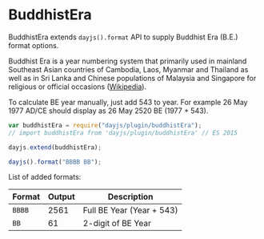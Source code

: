 # BuddhistEra

BuddhistEra extends `dayjs().format` API to supply Buddhist Era (B.E.) format options.

Buddhist Era is a year numbering system that primarily used in mainland Southeast Asian countries of Cambodia, Laos, Myanmar and Thailand as well as in Sri Lanka and Chinese populations of Malaysia and Singapore for religious or official occasions ([Wikipedia](https://en.wikipedia.org/wiki/Buddhist_calendar)).

To calculate BE year manually, just add 543 to year. For example 26 May 1977 AD/CE should display as 26 May 2520 BE (1977 + 543).

```javascript
var buddhistEra = require("dayjs/plugin/buddhistEra");
// import buddhistEra from 'dayjs/plugin/buddhistEra' // ES 2015

dayjs.extend(buddhistEra);

dayjs().format("BBBB BB");
```

List of added formats:

| Format | Output | Description               |
| ------ | ------ | ------------------------- |
| `BBBB` | 2561   | Full BE Year (Year + 543) |
| `BB`   | 61     | 2-digit of BE Year        |

